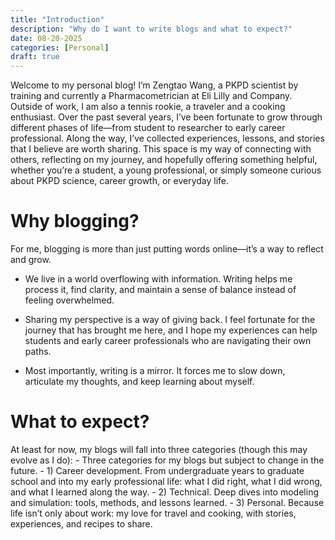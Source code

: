 ```yaml
---
title: "Introduction"
description: "Why do I want to write blogs and what to expect?"
date: 08-20-2025
categories: [Personal]
draft: true
---
```


Welcome to my personal blog! I’m Zengtao Wang, a PKPD scientist by training and currently a Pharmacometrician at Eli Lilly and Company. Outside of work, I am also a tennis rookie, a traveler and a cooking enthusiast. Over the past several years, I’ve been fortunate to grow through different phases of life—from student to researcher to early career professional. Along the way, I’ve collected experiences, lessons, and stories that I believe are worth sharing. This space is my way of connecting with others, reflecting on my journey, and hopefully offering something helpful, whether you’re a student, a young professional, or simply someone curious about PKPD science, career growth, or everyday life.

# Why blogging?

For me, blogging is more than just putting words online—it’s a way to reflect and grow.

-   We live in a world overflowing with information. Writing helps me process it, find clarity, and maintain a sense of balance instead of feeling overwhelmed.

-   Sharing my perspective is a way of giving back. I feel fortunate for the journey that has brought me here, and I hope my experiences can help students and early career professionals who are navigating their own paths.

-   Most importantly, writing is a mirror. It forces me to slow down, articulate my thoughts, and keep learning about myself.

# What to expect?

At least for now, my blogs will fall into three categories (though this may evolve as I do): - Three categories for my blogs but subject to change in the future. - 1) Career development. From undergraduate years to graduate school and into my early professional life: what I did right, what I did wrong, and what I learned along the way. - 2) Technical. Deep dives into modeling and simulation: tools, methods, and lessons learned. - 3) Personal. Because life isn’t only about work: my love for travel and cooking, with stories, experiences, and recipes to share.
